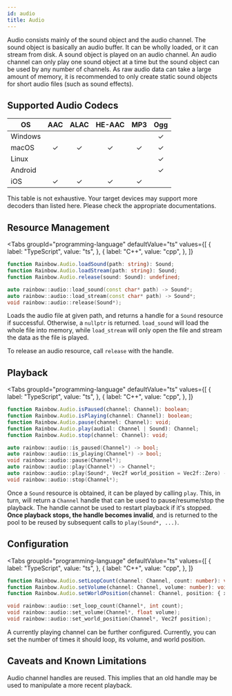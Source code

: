 ```yaml
---
id: audio
title: Audio
---
```



Audio consists mainly of the sound object and the audio channel. The sound
object is basically an audio buffer. It can be wholly loaded, or it can stream
from disk. A sound object is played on an audio channel. An audio channel can
only play one sound object at a time but the sound object can be used by any
number of channels. As raw audio data can take a large amount of memory, it is
recommended to only create static sound objects for short audio files (such as
sound effects).

## Supported Audio Codecs

| OS      | AAC | ALAC | HE-AAC | MP3 | Ogg |
| ------- | :-: | :--: | :----: | :-: | :-: |
| Windows |     |      |        |     |  ✓  |
| macOS   |  ✓  |  ✓   |   ✓    |  ✓  |  ✓  |
| Linux   |     |      |        |     |  ✓  |
| Android |     |      |        |     |  ✓  |
| iOS     |  ✓  |  ✓   |   ✓    |  ✓  |     |

This table is not exhaustive. Your target devices may support more decoders than
listed here. Please check the appropriate documentations.

## Resource Management

<Tabs
  groupId="programming-language"
  defaultValue="ts"
  values={[
    { label: "TypeScript", value: "ts", },
    { label: "C++", value: "cpp", },
  ]}
>
<TabItem value="ts">

```typescript
function Rainbow.Audio.loadSound(path: string): Sound;
function Rainbow.Audio.loadStream(path: string): Sound;
function Rainbow.Audio.release(sound: Sound): undefined;
```

</TabItem>
<TabItem value="cpp">

```cpp
auto rainbow::audio::load_sound(const char* path) -> Sound*;
auto rainbow::audio::load_stream(const char* path) -> Sound*;
void rainbow::audio::release(Sound*);
```

</TabItem>
</Tabs>

Loads the audio file at given path, and returns a handle for a `Sound` resource
if successful. Otherwise, a `nullptr` is returned. `load_sound` will load the
whole file into memory, while `load_stream` will only open the file and stream
the data as the file is played.

To release an audio resource, call `release` with the handle.

## Playback

<Tabs
  groupId="programming-language"
  defaultValue="ts"
  values={[
    { label: "TypeScript", value: "ts", },
    { label: "C++", value: "cpp", },
  ]}
>
<TabItem value="ts">

```typescript
function Rainbow.Audio.isPaused(channel: Channel): boolean;
function Rainbow.Audio.isPlaying(channel: Channel): boolean;
function Rainbow.Audio.pause(channel: Channel): void;
function Rainbow.Audio.play(audial: Channel | Sound): Channel;
function Rainbow.Audio.stop(channel: Channel): void;
```

</TabItem>
<TabItem value="cpp">

```cpp
auto rainbow::audio::is_paused(Channel*) -> bool;
auto rainbow::audio::is_playing(Channel*) -> bool;
void rainbow::audio::pause(Channel*);
auto rainbow::audio::play(Channel*) -> Channel*;
auto rainbow::audio::play(Sound*, Vec2f world_position = Vec2f::Zero) -> Channel*;
void rainbow::audio::stop(Channel*);
```

</TabItem>
</Tabs>

Once a `Sound` resource is obtained, it can be played by calling `play`. This,
in turn, will return a `Channel` handle that can be used to pause/resume/stop
the playback. The handle cannot be used to restart playback if it's stopped.
**Once playback stops, the handle becomes invalid**, and is returned to the pool
to be reused by subsequent calls to `play(Sound*, ...)`.

## Configuration

<Tabs
  groupId="programming-language"
  defaultValue="ts"
  values={[
    { label: "TypeScript", value: "ts", },
    { label: "C++", value: "cpp", },
  ]}
>
<TabItem value="ts">

```typescript
function Rainbow.Audio.setLoopCount(channel: Channel, count: number): void;
function Rainbow.Audio.setVolume(channel: Channel, volume: number): void;
function Rainbow.Audio.setWorldPosition(channel: Channel, position: { x: number, y: number }): void;
```

</TabItem>
<TabItem value="cpp">

```cpp
void rainbow::audio::set_loop_count(Channel*, int count);
void rainbow::audio::set_volume(Channel*, float volume);
void rainbow::audio::set_world_position(Channel*, Vec2f position);
```

</TabItem>
</Tabs>

A currently playing channel can be further configured. Currently, you can set
the number of times it should loop, its volume, and world position.

## Caveats and Known Limitations

Audio channel handles are reused. This implies that an old handle may be used to
manipulate a more recent playback.
